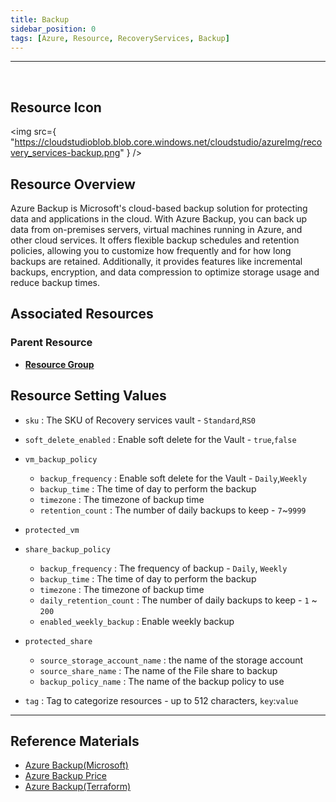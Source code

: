 ```yaml
---
title: Backup
sidebar_position: 0
tags: [Azure, Resource, RecoveryServices, Backup]
---
```


<hr />
<br />

## Resource Icon

<img
    src={
        "https://cloudstudioblob.blob.core.windows.net/cloudstudio/azureImg/recovery_services-backup.png"
    }
/>

## Resource Overview

Azure Backup is Microsoft's cloud-based backup solution for protecting data and applications in the cloud. 
With Azure Backup, you can back up data from on-premises servers, virtual machines running in Azure, and other cloud services. 
It offers flexible backup schedules and retention policies, allowing you to customize how frequently and for how long backups are retained. 
Additionally, it provides features like incremental backups, encryption, and data compression to optimize storage usage and reduce backup times.

## Associated Resources

### Parent Resource

-   [**Resource Group**](https://docs.cstudio.app/docs/resource/azure/Base/ResourceGroup)

## Resource Setting Values

- `sku` : The SKU of Recovery services vault - `Standard`,`RS0`

- `soft_delete_enabled` : Enable soft delete for the Vault - `true`,`false`

- `vm_backup_policy`

    - `backup_frequency` : Enable soft delete for the Vault - `Daily`,`Weekly`
    - `backup_time` : The time of day to perform the backup
    - `timezone` : The timezone of backup time
    - `retention_count` : The number of daily backups to keep - `7`~`9999`

- `protected_vm`

- `share_backup_policy`

    - `backup_frequency` : The frequency of backup - `Daily`, `Weekly`
    - `backup_time` : The time of day to perform the backup
    - `timezone` : The timezone of backup time
    - `daily_retention_count` : The number of daily backups to keep - `1` ~ `200`
    - `enabled_weekly_backup` : Enable weekly backup

- `protected_share`

    - `source_storage_account_name` : the name of the storage account
    - `source_share_name` : The name of the File share to backup
    - `backup_policy_name` : The name of the backup policy to use

-   `tag` : Tag to categorize resources - up to 512 characters, `key`:`value`
---

## Reference Materials

-   [Azure Backup(Microsoft)](https://learn.microsoft.com/en-us/azure/backup/backup-overview)
-   [Azure Backup Price](https://azure.microsoft.com/en-us/pricing/details/backup/)
-   [Azure Backup(Terraform)](https://registry.terraform.io/providers/hashicorp/azurerm/latest/docs/resources/recovery_services_vault)
